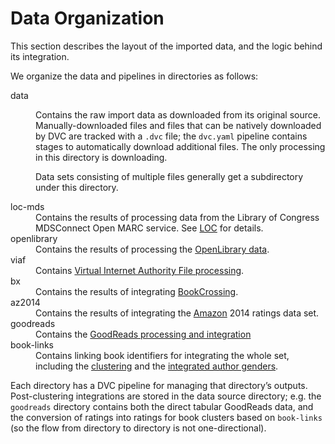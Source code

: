 # Data Organization

This section describes the layout of the imported data, and the logic behind its
integration.

We organize the data and pipelines in directories as follows:

data
:   Contains the raw import data as downloaded from its original source.  Manually-downloaded files
    and files that can be natively downloaded by DVC are tracked with a `.dvc` file; the `dvc.yaml`
    pipeline contains stages to automatically download additional files.  The only processing in this
    directory is downloading.

    Data sets consisting of multiple files generally get a subdirectory under this directory.

loc-mds
:   Contains the results of processing data from the Library of Congress MDSConnect Open MARC service.
    See [LOC](loc.qmd) for details.

openlibrary
:   Contains the results of processing the [OpenLibrary data](openlib.qmd).

viaf
:   Contains [Virtual Internet Authority File processing](viaf.qmd).

bx
:   Contains the results of integrating [BookCrossing](bx.qmd).

az2014
:   Contains the results of integrating the [Amazon](amazon.qmd) 2014 ratings data set.

goodreads
:   Contains the [GoodReads processing and integration](goodreads.md)

book-links
:   Contains linking book identifiers for integrating the whole set, including the [clustering](cluster.qmd) and
    the [integrated author genders](gender.qmd).

Each directory has a DVC pipeline for managing that directory's outputs.  Post-clustering integrations are stored
in the data source directory; e.g. the `goodreads` directory contains both the direct tabular GoodReads data, and
the conversion of ratings into ratings for book clusters based on `book-links` (so the flow from directory to
directory is not one-directional).
